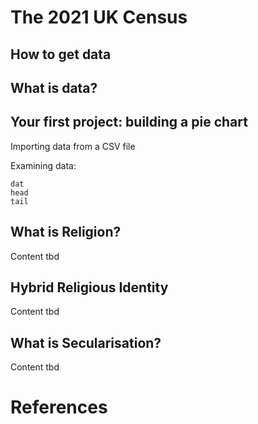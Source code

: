 # The 2021 UK Census

## How to get data

## What is data?

## Your first project: building a pie chart

Importing data from a CSV file

Examining data:

```
dat
head
tail
```


<!--
Reference on callout box syntax here: https://quarto.org/docs/authoring/callouts.html
-->

::: {.callout-tip}
## What is Religion?
Content tbd
:::




::: {.callout-tip}
## Hybrid Religious Identity
Content tbd
:::





::: {.callout-tip}
## What is Secularisation?
Content tbd
:::




# References {.unnumbered}

::: {#refs}
:::